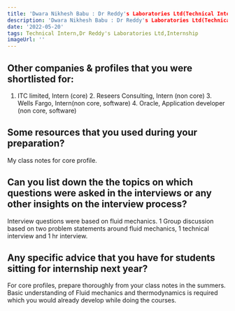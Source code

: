 ```yaml
---
title: 'Dwara Nikhesh Babu : Dr Reddy's Laboratories Ltd(Technical Intern)'
description: 'Dwara Nikhesh Babu : Dr Reddy's Laboratories Ltd(Technical Intern)'
date: '2022-05-20'
tags: Technical Intern,Dr Reddy's Laboratories Ltd,Internship
imageUrl: ''
---
```


## Other companies & profiles that you were shortlisted for:
1. ITC limited, Intern (core) 2. Reseers Consulting, Intern (non core) 3. Wells Fargo, Intern(non core, software) 4. Oracle, Application developer (non core, software)

## Some resources that you used during your preparation?
My class notes for core profile.

## Can you list down the the topics on which questions were asked in the interviews or any other insights on the interview process?
Interview questions were based on fluid mechanics. 1 Group discussion based on two problem statements around fluid mechanics, 1 technical interview and 1 hr interview. 

## Any specific advice that you have for students sitting for internship next year?
For core profiles, prepare thoroughly from your class notes in the summers. Basic understanding of Fluid mechanics and thermodynamics is required which you would already develop while doing the courses.


